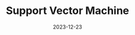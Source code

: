 ---
title: Support Vector Machine
description: Pseudo? Do you mean it is "fake"?
date: 2023-12-23
tag: Machine Learning
published: false
type: Post
---